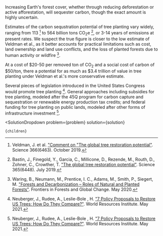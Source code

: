 

Increasing Earth's forest cover, whether through reducing deforestation or active afforestation, will sequester carbon, though the exact amount is highly uncertain.

Estimates of the carbon sequstration potential of tree planting vary widely, ranging from 113 [^"22"] to 564 billion tons CO<sub>2</sub>e [^"1"], or 3-14 years of emissions at present rates. We suspect the true figure is closer to the low estimate of Veldman et al., as it better accounts for practical limitations such as cost, land ownership and land use conflicts, and the loss of planted forests due to human activity or wildfire [^"23"].

At a cost of $20-50 per removed ton of CO<sub>2</sub> and a social cost of carbon of $50/ton, there a potential for as much as $3.4 trillion of value in tree planting under Veldman et al.'s more conservative estimate.

Several pieces of legislation introduced in the United States Congress would promote tree planting [^"11"]. General approaches including subsidies for tree planting, modeled after the 45Q program for carbon capture and sequestration or renewable energy production tax credits; and federal funding for tree planting on public lands, modeled after other forms of infrastructure investment [^"11"].

[^"1"]: Bastin, J., Finegold, Y., Garcia, C., Millicone, D., Rezende, M., Routh, D., Zohner, C., Crowther, T. ["The global tree restoration potential"](https://science.sciencemag.org/content/365/6448/76.abstract). Science 365(6448). July 2019.

[^"11"]: Neuberger, J., Rudee, A., Leslie-Bole , H. ["7 Policy Proposals to Restore US Trees: How Do They Compare?"](https://www.wri.org/insights/us-policy-trees-natural-infrastructure). World Resources Institute. May 2021.

[^"22"]: Veldman, J. et al. ["Comment on "The global tree restoration potential"](https://science.sciencemag.org/content/366/6463/eaay7976). Science 366(6463). October 2019.

[^"23"]: Waring, B., Neumann, M., Prentice, I. C., Adams, M., Smith, P., Siegert, M. ["Forests and Decarbonization – Roles of Natural and Planted Forests"](https://www.frontiersin.org/articles/10.3389/ffgc.2020.00058/full). Frontiers in Forests and Global Change. May 2020.

  <SolutionDropdown 
    problem={problem} 
    solution={solution}
  >
    {children}
  </SolutionDropdown>